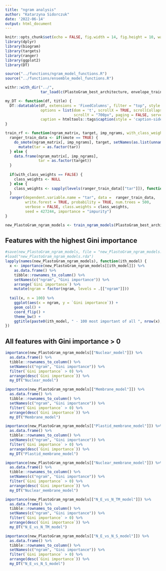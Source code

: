 ```yaml
---
title: "ngram analysis"
author: "Katarzyna Sidorczuk"
date: '2022-06-14'
output: html_document
---
```


```r
knitr::opts_chunk$set(echo = FALSE, fig.width = 14, fig.height = 10, warning = FALSE, message = FALSE)
library(dplyr)
library(biogram)
library(targets)
library(ranger)
library(ggplot2)
library(DT)

source("../functions/ngram_model_functions.R")
source("../functions/ensemble_model_functions.R")

withr::with_dir("../",
                tar_load(c(PlastoGram_best_architecture, envelope_traintest_ngram_matrix, envelope_traintest_data_df)))

my_DT <- function(df, title) {
  DT::datatable(df, extensions = 'FixedColumns', filter = "top", style = "bootstrap",
                options = list(dom = 't', scrollX = TRUE, scrollCollapse = TRUE,
                               scrollY = "700px", paging = FALSE, server = FALSE),
                caption = htmltools::tags$caption(style = 'caption-side: top; text-align: center; color:black; font-size:150% ;', title) )
}

train_rf <- function(ngram_matrix, target, imp_ngrams, with_class_weights = FALSE, smote = FALSE) {
  ranger_train_data <- if(smote == TRUE) {
    do_smote(ngram_matrix[, imp_ngrams], target, setNames(as.list(unname(1/(table(target)/max(table(target))))), names(table(target)))) %>% 
      mutate(tar = as.factor(tar))
  } else {
    data.frame(ngram_matrix[, imp_ngrams],
               tar = as.factor(target))
  }
  
  if(with_class_weights == FALSE) {
    class_weights <- NULL
  } else {
    class_weights <- sapply(levels(ranger_train_data[["tar"]]), function(i) 1/sum(ranger_train_data[["tar"]] == i)/nrow(ranger_train_data), USE.NAMES = FALSE)
  }
  ranger(dependent.variable.name = "tar", data =  ranger_train_data, 
         write.forest = TRUE, probability = TRUE, num.trees = 500, 
         verbose = FALSE, class.weights = class_weights,
         seed = 427244, importance = "impurity")
}

new_PlastoGram_ngram_models <- train_ngram_models(PlastoGram_best_architecture, envelope_traintest_ngram_matrix, envelope_traintest_data_df, filtering_colname = NULL, filtering_term = NULL)
```

## Features with the highest Gini importance

```r
#save(new_PlastoGram_ngram_models, file = "new_PlastoGram_ngram_models.rda")
#load("new_PlastoGram_ngram_models.rda")
lapply(names(new_PlastoGram_ngram_models), function(ith_model) {
  x <- importance(new_PlastoGram_ngram_models[[ith_model]]) %>% 
    as.data.frame() %>% 
    tibble::rownames_to_column() %>% 
    setNames(c("ngram", "Gini importance")) %>% 
    arrange(`Gini importance`) %>% 
    mutate(ngram = factor(ngram, levels = .[["ngram"]]))
  
  tail(x, n = 100) %>% 
    ggplot(aes(x = ngram, y = `Gini importance`)) +
    geom_col() + 
    coord_flip() +
    theme_bw() +
    ggtitle(paste0(ith_model, " - 100 most important of all ", nrow(x), " informative features"))
})
```

## All features with Gini importance > 0

```r
importance(new_PlastoGram_ngram_models[["Nuclear_model"]]) %>% 
  as.data.frame() %>% 
  tibble::rownames_to_column() %>% 
  setNames(c("ngram", "Gini importance")) %>%
  filter(`Gini importance` > 0) %>% 
  arrange(desc(`Gini importance`)) %>% 
  my_DT("Nuclear_model")

importance(new_PlastoGram_ngram_models[["Membrane_model"]]) %>% 
  as.data.frame() %>% 
  tibble::rownames_to_column() %>% 
  setNames(c("ngram", "Gini importance")) %>% 
  filter(`Gini importance` > 0) %>% 
  arrange(desc(`Gini importance`)) %>% 
  my_DT("Membrane_model")

importance(new_PlastoGram_ngram_models[["Plastid_membrane_model"]]) %>% 
  as.data.frame() %>% 
  tibble::rownames_to_column() %>% 
  setNames(c("ngram", "Gini importance")) %>% 
  filter(`Gini importance` > 0) %>% 
  arrange(desc(`Gini importance`)) %>% 
  my_DT("Plastid_membrane_model")

importance(new_PlastoGram_ngram_models[["Nuclear_membrane_model"]]) %>% 
  as.data.frame() %>% 
  tibble::rownames_to_column() %>% 
  setNames(c("ngram", "Gini importance")) %>% 
  filter(`Gini importance` > 0) %>% 
  arrange(desc(`Gini importance`)) %>% 
  my_DT("Nuclear_membrane_model")

importance(new_PlastoGram_ngram_models[["N_E_vs_N_TM_model"]]) %>% 
  as.data.frame() %>% 
  tibble::rownames_to_column() %>% 
  setNames(c("ngram", "Gini importance")) %>% 
  filter(`Gini importance` > 0) %>% 
  arrange(desc(`Gini importance`)) %>% 
  my_DT("N_E_vs_N_TM_model")

importance(new_PlastoGram_ngram_models[["N_E_vs_N_S_model"]]) %>% 
  as.data.frame() %>% 
  tibble::rownames_to_column() %>% 
  setNames(c("ngram", "Gini importance")) %>% 
  filter(`Gini importance` > 0) %>% 
  arrange(desc(`Gini importance`)) %>% 
  my_DT("N_E_vs_N_S_model")
```

